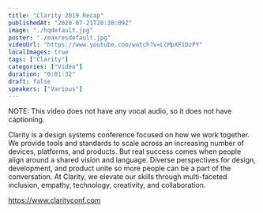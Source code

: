 ```yaml
---
title: "Clarity 2019 Recap"
publishedAt: "2020-07-21T20:38:09Z"
image: "./hqdefault.jpg"
poster: "./maxresdefault.jpg"
videoUrl: "https://www.youtube.com/watch?v=LcMpXFiDzPY"
localImages: true
tags: ["Clarity"]
categories: ["Video"]
duration: "0:01:32"
draft: false
speakers: ["Various"]
---
```


NOTE: This video does not have any vocal audio, so it does not have captioning.

Clarity is a design systems conference focused on how we work together. We provide tools and standards to scale across an increasing number of devices, platforms, and products. But real success comes when people align around a shared vision and language. Diverse perspectives for design, development, and product unite so more people can be a part of the conversation. At Clarity, we elevate our skills through multi-faceted inclusion, empathy, technology, creativity, and collaboration.

https://www.clarityconf.com
